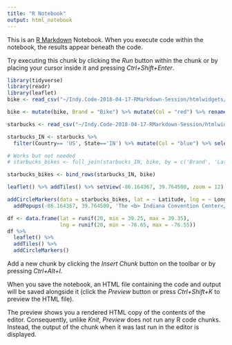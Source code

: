 ```yaml
---
title: "R Notebook"
output: html_notebook
---
```


This is an [R Markdown](http://rmarkdown.rstudio.com) Notebook. When you execute code within the notebook, the results appear beneath the code. 

Try executing this chunk by clicking the *Run* button within the chunk or by placing your cursor inside it and pressing *Ctrl+Shift+Enter*. 

```r
library(tidyverse)
library(readr)
library(leaflet)
bike <- read_csv("~/Indy.Code-2018-04-17-RMarkdown-Session/htmlwidgets/2_htmlwidgets_Indy_Bike_Stations/Bike_Share_Stations.csv")

bike <- mutate(bike, Brand = "Bike") %>% mutate(Col = "red") %>% rename( Latitude = LATITUDE, Longitude =LONGITUDE, Name = STATION_NAME)

starbucks <- read_csv("~/Indy.Code-2018-04-17-RMarkdown-Session/htmlwidgets/1_htmlwidgets_Leaflet_Starbucks/data.csv")

starbucks_IN <- starbucks %>%
  filter(Country== 'US', State=='IN') %>% mutate(Col = "blue") %>% select(Brand, `Store Number`, `Ownership Type`, City,	State,	Zip, Country, Coordinates,	Latitude,	Longitude, Name, Col)

# Works but not needed
# starbucks_bikes <- full_join(starbucks_IN, bike, by = c('Brand', 'Latitude', 'Longitude', 'Col', 'Name'))

starbucks_bikes <- bind_rows(starbucks_IN, bike)

leaflet() %>% addTiles() %>% setView(-86.164367, 39.764500, zoom = 12) %>% 

addCircleMarkers(data = starbucks_bikes, lat = ~ Latitude, lng = ~ Longitude, popup = starbucks_bikes$Name, color = starbucks_bikes$Col) %>%
  addPopups(-86.164367, 39.764500, 'The <b> Indiana Convention Center</b>') 
```

```r
df <- data.frame(lat = runif(20, min = 39.25, max = 39.35),
                 lng = runif(20, min = -76.65, max = -76.55))
df %>% 
  leaflet() %>%
  addTiles() %>%
  addCircleMarkers()
```


Add a new chunk by clicking the *Insert Chunk* button on the toolbar or by pressing *Ctrl+Alt+I*.

When you save the notebook, an HTML file containing the code and output will be saved alongside it (click the *Preview* button or press *Ctrl+Shift+K* to preview the HTML file).

The preview shows you a rendered HTML copy of the contents of the editor. Consequently, unlike *Knit*, *Preview* does not run any R code chunks. Instead, the output of the chunk when it was last run in the editor is displayed.

